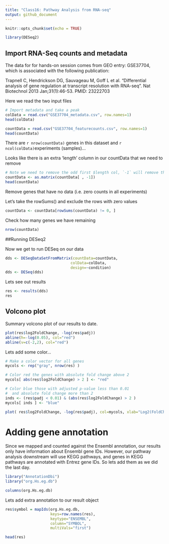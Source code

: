```yaml
---
title: "Class16: Pathway Analysis from RNA-seq"
output: github_document
---
```


```r
knitr::opts_chunk$set(echo = TRUE)
```

```r
library(DESeq2)
```

## Import RNA-Seq counts and metadata

The data for for hands-on session comes from GEO entry: GSE37704, which is associated with the following publication:

Trapnell C, Hendrickson DG, Sauvageau M, Goff L et al. "Differential analysis of gene regulation at transcript resolution with RNA-seq". Nat Biotechnol 2013 Jan;31(1):46-53. PMID: 23222703

Here we read the two input files

```r
# Import metadata and take a peak
colData = read.csv("GSE37704_metadata.csv", row.names=1)
head(colData)
```

```r
countData = read.csv("GSE37704_featurecounts.csv", row.names=1)
head(countData)
```


There are `r nrow(countData)` genes in this dataset and `r ncol(colData)`experiments (samples)...

Looks like there is an extra 'length' column in our countData that we need to remove
```r
# Note we need to remove the odd first $length col, `-1` will remove the first column
countData <- as.matrix(countData[ , -1])
head(countData)
```

Remove genes that have no data (i.e. zero counts in all experiments)

Let's take the rowSums() and exclude the rows with zero values
```r
countData <- countData[rowSums(countData) != 0, ]
```

Check how many genes we have remaining
```r
nrow(countData)
```

##Running DESeq2

Now we get to run DESeq on our data
```r
dds <- DESeqDataSetFromMatrix(countData=countData,
                             colData=colData,
                             design=~condition)
dds <- DESeq(dds)
```

Lets see out results
```r
res <- results(dds)
res
```

## Volcono plot
Summary volcono plot of our results to date.

```r
plot(res$log2FoldChange, -log(res$padj))
abline(h=-log(0.05), col="red")
abline(v=c(-2,2), col="red")
```

Lets add some color...

```r
# Make a color vector for all genes
mycols <- rep("gray", nrow(res) )

# Color red the genes with absolute fold change above 2
mycols[ abs(res$log2FoldChange) > 2 ] <- "red"

# Color blue those with adjusted p-value less than 0.01
#  and absolute fold change more than 2
inds <- (res$padj < 0.01) & (abs(res$log2FoldChange) > 2 )
mycols[ inds ] <- "blue"

plot( res$log2FoldChange, -log(res$padj), col=mycols, xlab="Log2(FoldChange)", ylab="-Log(P-value)" )
```


# Adding gene annotation

Since we mapped and counted against the Ensembl annotation, our results only have information about Ensembl gene IDs. However, our pathway analysis downstream will use KEGG pathways, and genes in KEGG pathways are annotated with Entrez gene IDs. So lets add them as we did the last day.


```r
library("AnnotationDbi")
library("org.Hs.eg.db")

columns(org.Hs.eg.db)
```


Lets add extra annotation to our result object
```r
res$symbol = mapIds(org.Hs.eg.db,
                    keys=row.names(res),
                    keytype="ENSEMBL",
                    column="SYMBOL",
                    multiVals="first")

head(res)
```

